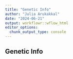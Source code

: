 ---
title: "Genetic Info"
author: "Julia Arukakkal"
date: "2024-06-21"
output: workflowr::wflow_html
editor_options:
  chunk_output_type: console
---

## Genetic Info 



```{r}

```


